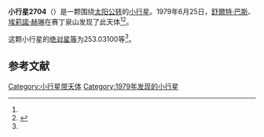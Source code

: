 {{Infobox planet
| bgcolour = #FFFFC0
| name = 2704 Julian Loewe
| symbol = 
| image = 
| caption = 
| discovery = yes
| discovery_ref = 
| discoverer = [[舒爾特·巴斯|舒爾特·巴斯]]、[[埃莉諾·赫琳|埃莉諾·赫琳]]
| discovery_site = [[赛丁泉山|赛丁泉山]] 
| discovered = 1979年6月25日
| designations = yes
| mp_name = 
| named_after = 
| alt_names = 1979 MR4/ 1956 GK / 1978 ER2 / 1978 GF1
| mp_category = [[主带小行星|主带小行星]]
| orbit_ref = <ref name="a">[http://ssd.jpl.nasa.gov/sbdb.cgi?sstr=2704 2704 Julian Loewe] {{Wayback|url=http://ssd.jpl.nasa.gov/sbdb.cgi?sstr=2704 |date=20200820024037 }}，小行星數據庫瀏覽器（JPL Small-Body Database Browser）－[[美国国家航空航天局|美国国家航空航天局]]喷气推进实验室</ref>
| epoch = 2456400.5 (2013年4月18日更新)
| aphelion = {{convert|2.6140587|AU|km|3|abbr=on|lk=out}}
| perihelion = {{convert|2.1549365|AU|km|3|abbr=on}}
| semimajor = {{convert|2.3844976|AU|km|3|abbr=on}}
| eccentricity = 0.0962723
| period = 1344.911678 [[日|日]]<br />3.68[[儒略年|儒略年]]
| avg_speed = 
| inclination = 4.51837
| asc_node = 207.41733
| mean_anomaly = 
| arg_peri = 253.03100
| satellites = 
| physical_characteristics = yes
| dimensions = 
| mass = 
| density = 
| surface_grav = 
| escape_velocity = 
| sidereal_day = 
| axial_tilt = 
| pole_ecliptic_lat = 
| pole_ecliptic_lon = 
| albedo = 
| temperatures= 
| temp_name1 = 
| mean_temp_1 = 
| max_temp_1 = 
| temp_name2 = 
| max_temp_2 = 
| spectral_type = 
| abs_magnitude = 253.03100
}}

'''小行星2704'''（{{lang-en|2704 Julian Loewe}}）是一颗围绕[[太阳|太阳]][[公转|公转]]的[[小行星|小行星]]。1979年6月25日，[[舒爾特·巴斯|舒爾特·巴斯]]、[[埃莉諾·赫琳|埃莉諾·赫琳]]在赛丁泉山发现了此天体<ref name="a" /><ref>{{cite news|title=小行星列表|url=http://cfa-www.harvard.edu/iau/lists/NumberedMPs.txt|accessdate=2013-07-08|newspaper=哈佛大学|archive-date=2008-05-17|archive-url=https://web.archive.org/web/20080517010638/http://cfa-www.harvard.edu/iau/lists/NumberedMPs.txt|dead-url=no}}</ref>。

这颗小行星的[[绝对星等|绝对星等]]为253.03100等<ref name="a" />。

==参考文献==
{{reflist}}
{{Minor Planet Number|[[小行星2703|小行星2703]]|[[小行星2705|小行星2705]]}}

{{小天体}}

[[Category:小行星带天体|Category:小行星带天体]]
[[Category:1979年发现的小行星|Category:1979年发现的小行星]]

{{asteroid-stub}}